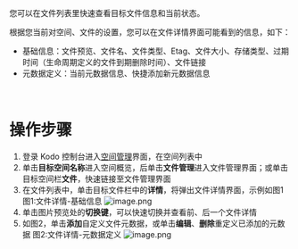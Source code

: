 您可以在文件列表里快速查看目标文件信息和当前状态。

根据您当前对空间、文件的设置，您可以在文件详情界面可能看到的信息，如下：

- 基础信息：文件预览、文件名、文件类型、Etag、文件大小、存储类型、过期时间（生命周期定义的文件到期删除时间）、文件链接
- 元数据定义：当前元数据信息、快捷添加新元数据信息
<br>

# **操作步骤**
1. 登录 Kodo 控制台进入[空间管理](https://portal.qiniu.com/kodo/bucket)界面，在空间列表中
2. 单击**目标空间名称**进入空间概览，后单击**文件管理**进入文件管理界面；或单击目标空间栏**文件**，快速链接至文件管理界面
3. 在文件列表中，单击目标文件栏中的**详情**，将弹出文件详情界面，示例如图1
图1:文件详情-基础信息
![image.png](https://dn-odum9helk.qbox.me/FlfwygqAoo2ZquYa13NngTCKb3N9)
4. 单击图片预览处的**切换键**，可以快速切换并查看前、后一个文件详情
5. 如图2，单击**添加**自定义文件元数据，或单击**编辑**、**删除**重定义已添加的元数据
图2:文件详情-元数据定义
![image.png](https://dn-odum9helk.qbox.me/FobHhMRj3LySnCPHT-u7mqhJ60a3)
